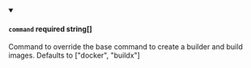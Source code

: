 
<details className="config-field" data-expandable="false" open>
<summary>

#### `command` <span class="config-field-required" data-required="false">required</span> <span class="config-field-type">string[]</span> <span class="config-field-default"></span>

Command to override the base command to create a builder and build images. Defaults to ["docker", "buildx"]

</summary>



</details>
